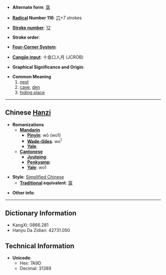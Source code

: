* '''Alternate form''': [[窩]]

* '''[[Wiktionary:Chinese radical index| Radical]] Number 116''': [[Wiktionary:Chinese radical index 穴|穴]]+7 strokes

* '''[[Wiktionary:Chinese total strokes index|Stroke number]]''': [[Wiktionary:Chinese total strokes index 12|12]]

* '''Stroke order''': 

* '''[[Wiktionary:Chinese four corner index|Four-Corner System]]''': 

* '''[[Wiktionary:Chinese Cangjie index|Cangjie input]]''': 十金口人月 (JCROB)

* '''Graphical Significance and Origin''': 

* '''Common Meaning'''
*#[[nest]]
*# [[cave]], [[den]]
*# [[hiding place]]

----

== Chinese [[Hanzi]] ==

* '''Romanizations'''
** '''[[Mandarin]]'''
*** '''[[Pinyin]]''': wō (wo1)
*** '''[[Wade-Giles]]''': wo<sup>1</sup>
*** '''[[Yale]]''': 
** '''[[Cantonese]]'''
*** '''[[Jyutping]]''':
*** '''[[Penkyamp]]''': 
*** '''[[Yale]]''': wo1

* '''Style''': [[Simplified Chinese]] 
** '''[[Traditional Chinese|Traditional]] equivalent''': [[窩]]

* '''Other info''': 

----

== Dictionary Information ==

* KangXi: 0866.281
* Hanyu Da Zidian: 42731.050

== Technical Information ==

* '''Unicode''':
** Hex: 7A9D
** Decimal: 31389